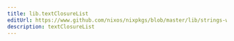 ```yaml
---
title: lib.textClosureList
editUrl: https://www.github.com/nixos/nixpkgs/blob/master/lib/strings-with-deps.nix#L59C21
description: textClosureList
---
```




<LinkCard
    title="Contribute Now!"
    description="API Documentation is done in our source code"
    href="https://www.github.com/nixos/nixpkgs/blob/master/lib/strings-with-deps.nix#L59C21"
/>


